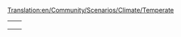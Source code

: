 [[Translation:en/Community/Scenarios/Climate/Temperate]]
{{en/Community/Scenarios/Scenarios by setting}}

{|
|-
|style="border:none;background:white"|
{{en/Italy}}

|style="border:none;background:white"|
{{en/Water and Mountains}}

|-
|style="border:none;background:white"|
{{en/Florida}}

|style="border:none;background:white"|
{{en/Kloof}}

|-
|style="border:none;background:white"|
{{en/Land of Floods}}

|style="border:none;background:white"|
{{en/Denmark}}
|}